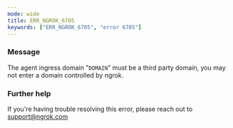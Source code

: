 ```yaml
---
mode: wide
title: ERR_NGROK_6705
keywords: ["ERR_NGROK_6705", "error 6705"]
---
```



### Message

The agent ingress domain "`DOMAIN`" must be a third party domain, you may not enter a domain controlled by ngrok.

<ErrorDetails />

### Further help

If you're having trouble resolving this error, please reach out to [support@ngrok.com](mailto:support@ngrok.com?subject=Help%20with%20ERR_NGROK_6705)
